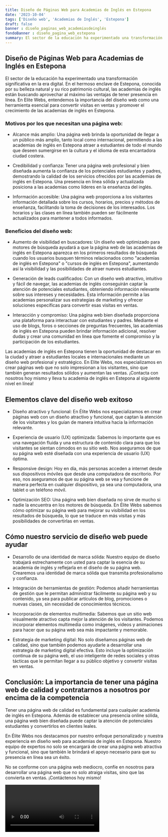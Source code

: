 ```yaml
---
title: Diseño de Páginas Web para Academias de Inglés en Estepona
date: '2023-10-04'
tags: ['Diseño web', 'Academias de Inglés', 'Estepona']
draft: false
banner : diseño_paginas_web_academiasdeinglés
fondoBanner : diseño_pagina_web_estepona
summary: El sector de la educación ha experimentado una transformación significativa en la era digital. En el hermoso enclave de Estepona, conocida por su belleza natural y su rico patrimonio cultural, las academias de inglés están buscando aprovechar al máximo las ventajas de tener presencia en línea. En Elite Webs, entendemos la importancia del diseño web como una herramienta esencial para convertir visitas en ventas y promover el crecimiento de las academias de inglés en Estepona.
---
```


## Diseño de Páginas Web para Academias de Inglés en Estepona

El sector de la educación ha experimentado una transformación significativa en la era digital. En el hermoso enclave de Estepona, conocida por su belleza natural y su rico patrimonio cultural, las academias de inglés están buscando aprovechar al máximo las ventajas de tener presencia en línea. En Elite Webs, entendemos la importancia del diseño web como una herramienta esencial para convertir visitas en ventas y promover el crecimiento de las academias de inglés en Estepona.

### Motivos por los que necesitan una página web:

- Alcance más amplio: Una página web brinda la oportunidad de llegar a un público más amplio, tanto local como internacional, permitiendo a las academias de inglés en Estepona atraer a estudiantes de todo el mundo que deseen sumergirse en la cultura y el idioma de esta encantadora ciudad costera.

- Credibilidad y confianza: Tener una página web profesional y bien diseñada aumenta la confianza de los potenciales estudiantes y padres, demostrando la calidad de los servicios ofrecidos por las academias de inglés en Estepona. Una presencia en línea sólida y actualizada posiciona a las academias como líderes en la enseñanza del inglés.

- Información accesible: Una página web proporciona a los visitantes información detallada sobre los cursos, horarios, precios y métodos de enseñanza, facilitando la toma de decisiones de los interesados. Los horarios y las clases en línea también pueden ser fácilmente actualizados para mantener a todos informados.

### Beneficios del diseño web:

- Aumento de visibilidad en buscadores: Un diseño web optimizado para motores de búsqueda ayudará a que la página web de las academias de inglés en Estepona aparezca en los primeros resultados de búsqueda cuando los usuarios busquen términos relacionados como "academias de inglés en Estepona" o "cursos de inglés en Estepona", aumentando así la visibilidad y las posibilidades de atraer nuevos estudiantes.

- Generación de leads cualificados: Con un diseño web atractivo, intuitivo y fácil de navegar, las academias de inglés conseguirán captar la atención de potenciales estudiantes, obteniendo información relevante sobre sus intereses y necesidades. Esta información permite a las academias personalizar sus estrategias de marketing y ofrecer soluciones específicas para convertir esas visitas en ventas.

- Interacción y compromiso: Una página web bien diseñada proporciona una plataforma para interactuar con estudiantes y padres. Mediante el uso de blogs, foros o secciones de preguntas frecuentes, las academias de inglés en Estepona pueden brindar información adicional, resolver dudas y crear una comunidad en línea que fomente el compromiso y la participación de los estudiantes.

Las academias de inglés en Estepona tienen la oportunidad de destacar en la ciudad y atraer a estudiantes locales e internacionales mediante un diseño web profesional y estratégico. En Elite Webs, nos especializamos en crear páginas web que no solo impresionan a los visitantes, sino que también generan resultados sólidos y aumentan las ventas. ¡Contacta con nosotros hoy mismo y lleva tu academia de inglés en Estepona al siguiente nivel en línea!

<GifSeo />

<Cta />

## Elementos clave del diseño web exitoso

- Diseño atractivo y funcional: En Élite Webs nos especializamos en crear páginas web con un diseño atractivo y funcional, que captan la atención de los visitantes y los guían de manera intuitiva hacia la información relevante.

- Experiencia de usuario (UX) optimizada: Sabemos lo importante que es una navegación fluida y una estructura de contenido clara para que los visitantes se sientan cómodos en su sitio web. Nos aseguramos de que su página web esté diseñada con una experiencia de usuario (UX) óptima.

- Responsive design: Hoy en día, más personas acceden a internet desde sus dispositivos móviles que desde una computadora de escritorio. Por eso, nos aseguramos de que su página web se vea y funcione de manera perfecta en cualquier dispositivo, ya sea una computadora, una tablet o un teléfono móvil.

- Optimización SEO: Una página web bien diseñada no sirve de mucho si nadie la encuentra en los motores de búsqueda. En Élite Webs sabemos cómo optimizar su página web para mejorar su visibilidad en los resultados de búsqueda, lo que se traduce en más visitas y más posibilidades de convertirlas en ventas.

## Cómo nuestro servicio de diseño web puede ayudar

- Desarrollo de una identidad de marca sólida: Nuestro equipo de diseño trabajará estrechamente con usted para captar la esencia de su academia de inglés y reflejarla en el diseño de su página web. Crearemos una identidad de marca sólida que transmita profesionalismo y confianza.

- Integración de herramientas de gestión: Podemos añadir herramientas de gestión que le permitan administrar fácilmente su página web y su contenido, ya sea para publicar artículos de blog, promociones o nuevas clases, sin necesidad de conocimientos técnicos.

- Incorporación de elementos multimedia: Sabemos que un sitio web visualmente atractivo capta mejor la atención de los visitantes. Podemos incorporar elementos multimedia como imágenes, videos y animaciones para hacer que su página web sea más impactante y memorable.

- Estrategia de marketing digital: No solo diseñamos páginas web de calidad, sino que también podemos ayudarle a desarrollar una estrategia de marketing digital efectiva. Esto incluye la optimización continua de su página web, el uso inteligente de redes sociales y otras tácticas que le permitan llegar a su público objetivo y convertir visitas en ventas.

## Conclusión: La importancia de tener una página web de calidad y contratarnos a nosotros por encima de la competencia

Tener una página web de calidad es fundamental para cualquier academia de inglés en Estepona. Además de establecer una presencia online sólida, una página web bien diseñada puede captar la atención de potenciales estudiantes y convertirlos en clientes leales.

En Élite Webs nos destacamos por nuestro enfoque personalizado y nuestra experiencia en diseño web para academias de inglés en Estepona. Nuestro equipo de expertos no solo se encargará de crear una página web atractiva y funcional, sino que también le brindará el apoyo necesario para que su presencia en línea sea un éxito.

No se conforme con una página web mediocro, confíe en nosotros para desarrollar una página web que no solo atraiga visitas, sino que las convierta en ventas. ¡Contáctenos hoy mismo!

<Video />

<CtaBot job='Academias de Inglés' city='Estepona'/>

<Gmaps query='Estepona+españa+maps' />